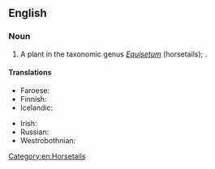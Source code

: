 ==English==
{{rfi|en}}
{{wikipedia|Equisetum sylvaticum}}

===Noun===
{{en-noun}}

# A plant in the taxonomic genus ''[[Equisetum]]'' (horsetails); {{taxlink|Equisetum sylvaticum|species|noshow=1}}.

====Translations====
{{trans-top|plant}}
* Faroese: {{t|fo|tyrilsgras|n}}
* Finnish: {{t|fi|metsäkorte}}
* Icelandic: {{t+|is|skógelfting|f}}
{{trans-mid}}
* Irish: {{t|ga|scuab eich choille|f}}
* Russian: {{t|ru|хвощ лесно́й|m}}
* Westrobothnian: {{t|gmq-bot|gränegräs|n}}
{{trans-bottom}}

[[Category:en:Horsetails]]